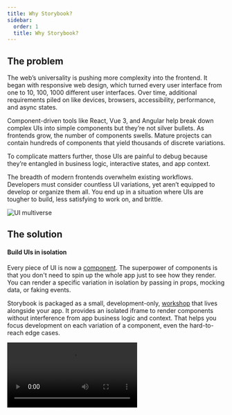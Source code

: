 ```yaml
---
title: Why Storybook?
sidebar:
  order: 1
  title: Why Storybook?
---
```


## The problem

The web’s universality is pushing more complexity into the frontend. It began with responsive web design, which turned every user interface from one to 10, 100, 1000 different user interfaces. Over time, additional requirements piled on like devices, browsers, accessibility, performance, and async states.

Component-driven tools like React, Vue 3, and Angular help break down complex UIs into simple components but they’re not silver bullets. As frontends grow, the number of components swells. Mature projects can contain hundreds of components that yield thousands of discrete variations.

To complicate matters further, those UIs are painful to debug because they’re entangled in business logic, interactive states, and app context.

The breadth of modern frontends overwhelm existing workflows. Developers must consider countless UI variations, yet aren’t equipped to develop or organize them all. You end up in a situation where UIs are tougher to build, less satisfying to work on, and brittle.

![UI multiverse](../_assets/get-started/multiverse.png)

## The solution

#### Build UIs in isolation

Every piece of UI is now a [component](https://www.componentdriven.org/). The superpower of components is that you don't need to spin up the whole app just to see how they render. You can render a specific variation in isolation by passing in props, mocking data, or faking events.

Storybook is packaged as a small, development-only, [workshop](https://bradfrost.com/blog/post/a-frontend-workshop-environment/) that lives alongside your app. It provides an isolated iframe to render components without interference from app business logic and context. That helps you focus development on each variation of a component, even the hard-to-reach edge cases.

<Video src="../_assets/get-started/whats-a-story.mp4" />

#### Capture UI variations as “stories”

When developing a component variation in isolation, save it as a story. [Stories](https://github.com/ComponentDriven/csf) are a declarative syntax for supplying props and mock data to simulate component variations. Each component can have multiple stories. Each story allows you to demonstrate a specific variation of that component to verify appearance and behavior.

You write stories for granular UI component variation and then use those stories in development, testing, and documentation.

{/* prettier-ignore-start */}

<CodeSnippets path="histogram-story.md" usesCsf3 csf2Path="why-storybook#snippet-histogram-story" />

{/* prettier-ignore-end */}

#### Storybook keeps track of every story

Storybook is an interactive directory of your UI components and their stories. In the past, you'd have to spin up the app, navigate to a page, and contort the UI into the right state. This is a huge waste of time and bogs down frontend development. With Storybook, you can skip all those steps and jump straight to working on a UI component in a specific state.

<Video src="../_assets/get-started/7.0-storybook-hero-video.mp4" />

<details>
  <summary>Where does Storybook fit into my project?</summary>

  Storybook is packaged as a small, development-only, [workshop](https://bradfrost.com/blog/post/a-frontend-workshop-environment/) that lives alongside your app. Install it by [running a command](../get-started/install.mdx).

  During development, run it in a separate node process. If you’re working on UI in isolation, the only thing you’ll need to run is Storybook.
</details>

<details>
  <summary>Does Storybook work with my favorite libraries?</summary>

  Storybook aims to integrate with industry-standard tools and platforms to simplify setup. Thanks to our ambitious developer community, we’ve made significant progress. There are hundreds of [addons](https://storybook.js.org/addons/) and tutorials that walk through how to set up Storybook in all types of projects.

  If you’re using a niche framework or a recently launched tool, we might not have an integration for it yet. Consider creating a [proof of concept](../addons/writing-addons.mdx) yourself first to lead the way for the rest of the community.
</details>

<details>
  <summary>What’s the recommended Storybook workflow?</summary>

  Every team is different and so is their workflow. Storybook is designed to be incrementally adoptable. Teams can gradually try features to see what works best for them.

  Most community members choose a [Component-Driven](https://www.componentdriven.org/) workflow. UIs are developed in isolation from the “bottom up” starting with basic components then progressively combined to assemble pages.

  1. Build each component in isolation and write stories for its variations.
  2. Compose small components together to enable more complex functionality.
  3. Assemble pages by combining composite components.
  4. Integrate pages into your project by hooking up data and business logic.
</details>

## Benefits

When you write stories for components, you get a bunch of additional benefits for free.

**📝 Develop UIs that are more durable**

Isolate components and pages and track their use cases as [stories](../writing-stories/index.mdx). Verify hard-to-reach edge cases of UI. Use addons to mock everything a component needs—context, API requests, device features, etc.

**✅ Test UIs with less effort and no flakes**

Stories are a pragmatic, reproducible way of tracking UI states. Use them to spot-test the UI during development. Storybook offers built-in workflows for automated [Accessibility](../writing-tests/accessibility-testing.mdx), [Interaction](../writing-tests/interaction-testing.mdx), and [Visual](../writing-tests/visual-testing.mdx) testing. Or use stories as test cases by importing them into other JavaScript testing tools.

**📚 Document UI for your team to reuse**

Storybook is the single source of truth for your UI. Stories index all your components and their various states, making it easy for your team to find and reuse existing UI patterns. Storybook also auto-generates [documentation](../writing-docs/index.mdx) from those stories.

**📤 Share how the UI actually works**

Stories show how UIs actually work, not just a picture of how they're supposed to work. That keeps everyone aligned on what's currently in production. [Publish Storybook](../sharing/publish-storybook.mdx) to get sign-off from teammates. Or [embed](../sharing/embed.mdx) them in wikis, Markdown, and Figma to streamline collaboration.

**🚦Automate UI workflows**

Storybook is compatible with your continuous integration workflow. Add it as a CI step to automate user interface testing, review implementation with teammates, and get signoff from stakeholders.

## Write stories once, reuse everywhere

Storybook is powered by [Component Story Format](https://github.com/ComponentDriven/csf), an open standard based on JavaScript ES6 modules. This enables stories to interoperate between development, testing, and design tools. Each story is exported as a JavaScript function enabling you to reuse it with other tools. No vendor lock-in.

Reuse stories with [Jest](https://jestjs.io/) or [Vitest](https://vitest.dev/) and [Testing Library](https://testing-library.com/) to verify interactions. Put them in [Chromatic](https://www.chromatic.com/?utm_source=storybook_website\&utm_medium=link\&utm_campaign=storybook) for visual testing. Audit story accessibility with [Axe](https://github.com/dequelabs/axe-core). Or test user flows with [Playwright](https://playwright.dev/) and [Cypress](https://www.cypress.io/). Reuse unlocks more workflows at no extra cost.

***

Storybook is purpose-built to help you develop complex UIs faster with greater durability and lower maintenance. It’s used by 100s of [leading companies](https://storybook.js.org/showcase) and thousands of [developers](https://github.com/storybookjs/storybook/).
